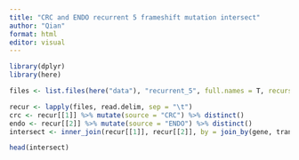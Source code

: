```yaml
---
title: "CRC and ENDO recurrent 5 frameshift mutation intersect"
author: "Qian"
format: html
editor: visual
---
```


```r
library(dplyr)
library(here)
```

```r
files <- list.files(here("data"), "recurrent_5", full.names = T, recursive = T)
```


```r
recur <- lapply(files, read.delim, sep = "\t")
crc <- recur[[1]] %>% mutate(source = "CRC") %>% distinct()
endo <- recur[[2]] %>% mutate(source = "ENDO") %>% distinct()
intersect <- inner_join(recur[[1]], recur[[2]], by = join_by(gene, transcript, mutation, label), unmatched = "drop", suffix = c(".crc", ".endo"))
```

```r
head(intersect)
```


